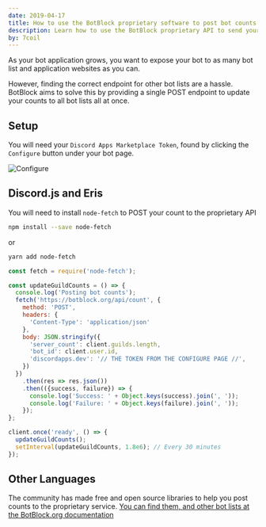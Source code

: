 ```yaml
---
date: 2019-04-17
title: How to use the BotBlock proprietary software to post bot counts to discordapps.dev
description: Learn how to use the BotBlock proprietary API to send your bot's server counts to discordapps.dev, as well as other third party bot list service providers
by: 7coil
---
```


As your bot application grows, you want to expose your bot to as many bot list and application
websites as you can.

However, finding the correct endpoint for other bot lists are a hassle.  
BotBlock aims to solve this by providing a single POST endpoint to update your counts to all bot
lists all at once.

## Setup
You will need your `Discord Apps Marketplace Token`, found by clicking the `Configure` button under your bot page.

![Configure](configure.png)

## Discord.js and Eris
You will need to install `node-fetch` to POST your count to the proprietary API

```bash
npm install --save node-fetch
```
or 
```bash
yarn add node-fetch
```

```js
const fetch = require('node-fetch');

const updateGuildCounts = () => {
  console.log('Posting bot counts');
  fetch('https://botblock.org/api/count', {
    method: 'POST',
    headers: {
      'Content-Type': 'application/json'
    },
    body: JSON.stringify({
      'server_count': client.guilds.length,
      'bot_id': client.user.id,
      'discordapps.dev': '// THE TOKEN FROM THE CONFIGURE PAGE //',
    })
  })
    .then(res => res.json())
    .then(({success, failure}) => {
      console.log('Success: ' + Object.keys(success).join(', '));
      console.log('Failure: ' + Object.keys(failure).join(', '));
    });
};

client.once('ready', () => {
  updateGuildCounts();
  setInterval(updateGuildCounts, 1.8e6); // Every 30 minutes
});
```

## Other Languages
The community has made free and open source libraries to help you post counts to the proprietary
service. [You can find them, and other bot lists at the BotBlock.org documentation](https://botblock.org/api/docs)
